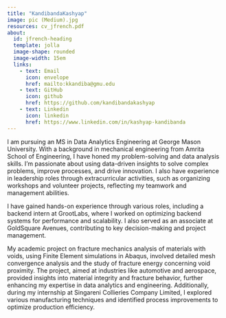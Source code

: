 ---
title: "KandibandaKashyap"
image: pic (Medium).jpg
resources: cv_jfrench.pdf
about: 
  id: jfrench-heading
  template: jolla
  image-shape: rounded
  image-width: 15em
  links:
    - text: Email
      icon: envelope
      href: mailto:kkandiba@gmu.edu
    - text: GitHub
      icon: github
      href: https://github.com/kandibandakashyap
    - text: Linkedin
      icon: linkedin
      href: https://www.linkedin.com/in/kashyap-kandibanda
---

::: {#jfrench-heading}
I am pursuing an MS in Data Analytics Engineering at George Mason University. With a background in mechanical engineering from Amrita School of Engineering, I have honed my problem-solving and data analysis skills. I'm passionate about using data-driven insights to solve complex problems, improve processes, and drive innovation. I also have experience in leadership roles through extracurricular activities, such as organizing workshops and volunteer projects, reflecting my teamwork and management abilities.

I have gained hands-on experience through various roles, including a backend intern at GrootLabs, where I worked on optimizing backend systems for performance and scalability. I also served as an associate at GoldSquare Avenues, contributing to key decision-making and project management.

My academic project on fracture mechanics analysis of materials with voids, using Finite Element simulations in Abaqus, involved detailed mesh convergence analysis and the study of fracture energy concerning void proximity. The project, aimed at industries like automotive and aerospace, provided insights into material integrity and fracture behavior, further enhancing my expertise in data analytics and engineering. Additionally, during my internship at Singareni Collieries Company Limited, I explored various manufacturing techniques and identified process improvements to optimize production efficiency.
:::
